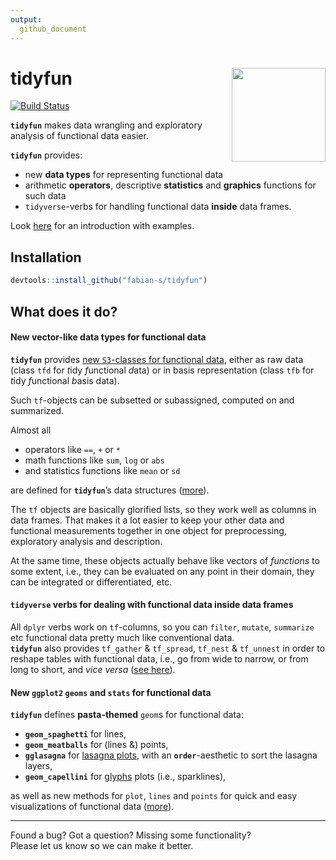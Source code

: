 ```yaml
---
output:
  github_document
---
```


<!-- README.md is generated from README.Rmd. Please edit that file -->

# tidyfun <img src="https://github.com/fabian-s/tidyfun/blob/master/README_files/figures/tidyfun_hex.gif?raw=true" align="right" height = "150" />

[![Build Status](https://travis-ci.org/fabian-s/tidyfun.svg?branch=master)](https://travis-ci.org/fabian-s/tidyfun)

**`tidyfun`** makes data wrangling and exploratory analysis of functional data easier.

**`tidyfun`** provides:  

- new **data types** for representing functional data
- arithmetic **operators**, descriptive **statistics** and **graphics** functions for such data
- `tidyverse`-verbs for handling functional data **inside** data frames.

Look [here](https://fabian-s.github.io/tidyfun/articles/x01_Intro.html) for an introduction with examples.

## Installation

``` r
devtools::install_github("fabian-s/tidyfun")
```

## What does it do?

#### New vector-like data types for functional data

**`tidyfun`** provides [new `S3`-classes for functional data](https://fabian-s.github.io/tidyfun/reference/index.html#section-tf-sub-classes-constructors-converters), either as raw data (class `tfd` for *t*idy *f*unctional *d*ata) or in basis representation (class `tfb` for *t*idy *f*unctional *b*asis data). 

Such `tf`-objects can be subsetted or subassigned, computed on and summarized. 

Almost all

- operators like `==`, `+` or `*`
- math functions like `sum`, `log` or `abs` 
- and statistics functions like `mean` or `sd`  

are defined for **`tidyfun`**'s data structures ([more](https://fabian-s.github.io/tidyfun/reference/index.html#section-arithmetic-logical-and-summary-functions)).

The `tf` objects are basically glorified lists, so they work well as columns in data frames. That makes it a lot easier to keep your other data and functional measurements together in one object for preprocessing, exploratory analysis and description.

At the same time, these objects actually behave like vectors of *functions* to some extent, i.e., they can be evaluated on any point in their domain, they can be integrated or differentiated, etc.

#### `tidyverse` verbs for dealing with functional data inside data frames

All `dplyr` verbs work on `tf`-columns, so you can `filter`, `mutate`, `summarize` etc
functional data pretty much like conventional data.  
**`tidyfun`** also provides `tf_gather` & `tf_spread`, `tf_nest` & `tf_unnest`
in order to reshape tables with functional data, i.e., go from wide to narrow, or from long to short, and *vice versa*
 ([see here](https://fabian-s.github.io/tidyfun/articles/x02_Data_Manipulation.html)).

#### New `ggplot2` `geoms` and `stats` for functional data

**`tidyfun`** defines **pasta-themed** `geom`s for functional data:

- **`geom_spaghetti`** for lines,
- **`geom_meatballs`**  for (lines &) points,
- **`gglasagna`** for [lasagna plots](https://asset.jmir.pub/assets/76aeec48564abf0e6f6da8e9cd06346d.png), with an **`order`**-aesthetic to sort the lasagna layers,
- **`geom_capellini`** for [glyphs](http://ggobi.github.io/ggally/index_files/figure-html/glyphs-basic-usage-1.png) plots (i.e., sparklines),

as well as new methods for `plot`, `lines` and `points` for quick and easy visualizations of functional data 
([more](https://fabian-s.github.io/tidyfun/reference/index.html#section-visualization-display)).

----------------------

Found a bug? Got a question? Missing some functionality?   
Please let us know so we can make it better.

